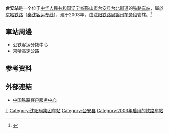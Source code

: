 {{noteTA
|G1=Transport}}
{{Infobox station
| name                = 台安站
| eng_name            = Taian Railway Station
| type                = 客运站
| image               = Missing image text.svg
| alt                 = 
| caption             = 
| country             = {{PRC}}
| borough             = [[辽宁省|辽宁省]][[鞍山市|鞍山市]][[台安县|台安县]][[台北街道_(鞍山市)|台北街道]]
| address             = 
| coordinates         = {{coord|41|26|37.84|N|122|25|29.66|E|display=title,inline}}
| owned               = [[沈阳局集团|沈阳局集团]]锦州车务段
| operator            = 
| line                = [[京哈铁路|京哈铁路]]（[[秦沈客运专线|秦沈客运专线]]）
| distance            = 
| classification      = 
| platform            = 2个[[側式月台|側式月台]]
| tracks              = 4条
| train_operators     = 
| connections         = 
| structure           = [[地面车站|地面车站]]
| disabled            =
| exits               =
| code                = 52117<ref>{{cite book|title=中华人民共和国铁路车站代码（GB/T 10302-2010）|publisher=中国标准出版社|year=2010|isbn=155066140495|ignore-isbn-error=true|pages=15}}</ref>
| commercial_code     = TID
| pinyin_code         = TAN
| zone                = 
| website             = 
| opened              = {{Start date|2003|10|12}}
| closed              = 
| passengers          = 
| pass_year           = 
| pass_rank           = 
| adjacent            = {{Adjacent stations|system=中国高速铁路|line=秦沈|left=盘锦北|right=辽中|note-left=55km|note-right=31km}}
| other_services      = 
| route_map           = {{Routemap|inline=yes|map=
STRg\STRf~~ ~~↑{{站|盤錦北}}
STRc2\ABZg3\ABZg2\STRc3
STR+1\STR+c4\STR+c1\STR+4
STR+BSr\STR\STR\STR+BSl
STR+BSr\STR\STR\STR+BSl
STR2\STR+c3\STR+c2\STR3
STRc1\ABZg+4\ABZg+1\STRc4
STRg\STRf~~ ~~↓{{站|遼中}}
}}
}}
'''台安站'''是一个位于[[中华人民共和国|中华人民共和国]][[辽宁省|辽宁省]][[鞍山市|鞍山市]][[台安县|台安县]][[台北街道_(鞍山市)|台北街道]]的[[铁路车站|铁路车站]]，屬於[[京哈铁路|京哈铁路]]（[[秦沈客运专线|秦沈客运专线]]），建于2003年，由[[沈阳铁路局|沈阳铁路局]][[锦州车务段|锦州车务段]]管辖。<ref>{{Cite web |url=http://search.huochepiao.com/huochezhan/jieshao/479.htm |title=台安火车站介绍 |access-date=2018-02-07 |archive-date=2019-08-10 |archive-url=https://web.archive.org/web/20190810220943/http://search.huochepiao.com/huochezhan/jieshao/479.htm |dead-url=no }}</ref>

==車站周邊==
* 公铁客运分拨中心
* [[京哈高速公路|京哈高速公路]]

==参考资料==
{{reflist}}
==外部連結==
* [http://www.12306.cn/mormhweb/ 中国铁路客户服务中心]{{Wayback|url=http://www.12306.cn/mormhweb/ |date=20180205163941 }}
{{China-rail-stub}}
{{京哈铁路}}
[[Category:鞍山市铁路车站|T]]
[[Category:沈阳局集团车站|Category:沈阳局集团车站]]
[[Category:台安县|Category:台安县]]
[[Category:2003年启用的铁路车站|Category:2003年启用的铁路车站]]